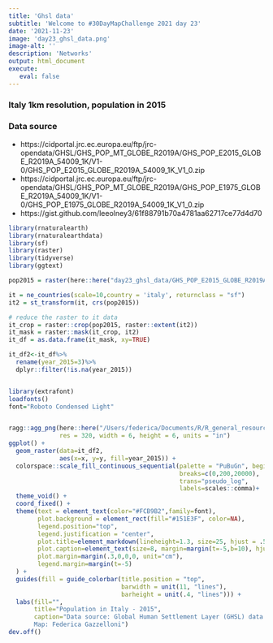 ```yaml
---
title: 'Ghsl data'
subtitle: 'Welcome to #30DayMapChallenge 2021 day 23'
date: '2021-11-23'
image: 'day23_ghsl_data.png'
image-alt: ''
description: 'Networks'
output: html_document
execute: 
   eval: false
---
```






### Italy 1km resolution, population in 2015

### Data source
- https://cidportal.jrc.ec.europa.eu/ftp/jrc-opendata/GHSL/GHS_POP_MT_GLOBE_R2019A/GHS_POP_E2015_GLOBE_R2019A_54009_1K/V1-0/GHS_POP_E2015_GLOBE_R2019A_54009_1K_V1_0.zip
- https://cidportal.jrc.ec.europa.eu/ftp/jrc-opendata/GHSL/GHS_POP_MT_GLOBE_R2019A/GHS_POP_E1975_GLOBE_R2019A_54009_1K/V1-0/GHS_POP_E1975_GLOBE_R2019A_54009_1K_V1_0.zip
- https://gist.github.com/leeolney3/61f88791b70a4781aa62717ce77d4d70


```r

library(rnaturalearth)
library(rnaturalearthdata)
library(sf)
library(raster)
library(tidyverse)
library(ggtext)

pop2015 = raster(here::here("day23_ghsl_data/GHS_POP_E2015_GLOBE_R2019A_54009_1K_V1_0.tif"))

it = ne_countries(scale=10,country = 'italy', returnclass = "sf")
it2 = st_transform(it, crs(pop2015))

# reduce the raster to it data
it_crop = raster::crop(pop2015, raster::extent(it2))
it_mask = raster::mask(it_crop, it2)
it_df = as.data.frame(it_mask, xy=TRUE)

it_df2<-it_df%>%
  rename(year_2015=3)%>%
  dplyr::filter(!is.na(year_2015))


library(extrafont)
loadfonts()
font="Roboto Condensed Light"


ragg::agg_png(here::here("/Users/federica/Documents/R/R_general_resources/30DayMapChallenge/day23_ghsl_data/ghsl.png"),
              res = 320, width = 6, height = 6, units = "in")
ggplot() +
  geom_raster(data=it_df2,
              aes(x=x, y=y, fill=year_2015)) +
  colorspace::scale_fill_continuous_sequential(palette = "PuBuGn", begin = 0.9, end = 0.4,
                                               breaks=c(0,200,20000),
                                               trans="pseudo_log",
                                               labels=scales::comma)+
  theme_void() +
  coord_fixed() +
  theme(text = element_text(color="#FCB9B2",family=font),
        plot.background = element_rect(fill="#151E3F", color=NA),
        legend.position="top",
        legend.justification = "center",
        plot.title=element_markdown(lineheight=1.3, size=25, hjust = .5),
        plot.caption=element_text(size=8, margin=margin(t=-5,b=10), hjust=.5,color="#FCB9B2"),
        plot.margin=margin(.3,0,0,0, unit="cm"),
        legend.margin=margin(t=-5)
  ) +
  guides(fill = guide_colorbar(title.position = "top",
                               barwidth = unit(11, "lines"),
                               barheight = unit(.4, "lines"))) +
  labs(fill="",
       title="Population in Italy - 2015",
       caption="Data source: Global Human Settlement Layer (GHSL) data #30DayMapChallenge
       Map: Federica Gazzelloni")
dev.off()

```

